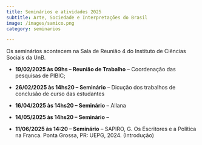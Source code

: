 ```yaml
---
title: Seminários e atividades 2025
subtitle: Arte, Sociedade e Interpretações do Brasil
image: /images/samico.png
category: seminarios

---
```


Os seminários acontecem na Sala de Reunião 4 do Instituto de Ciências Sociais da UnB.
 
* **19/02/2025 às 09hs -- Reunião de Trabalho** -- Coordenação das pesquisas de PIBIC;

* **26/02/2025 às 14hs20 -- Seminário** -- Dicução dos trabalhos de conclusão de curso das estudantes

* **16/04/2025 às 14hs20 -- Seminário** -- Allana 
		
* **14/05/2025 às 14hs20 -- Seminário** -- 

* **11/06/2025 às 14:20 -- Seminário** -- SAPIRO, G. Os Escritores e a Política na Franca. Ponta Grossa, PR: UEPG, 2024. (Introdução)


